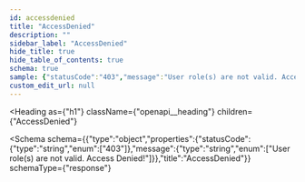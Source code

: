 ```yaml
---
id: accessdenied
title: "AccessDenied"
description: ""
sidebar_label: "AccessDenied"
hide_title: true
hide_table_of_contents: true
schema: true
sample: {"statusCode":"403","message":"User role(s) are not valid. Access Denied!"}
custom_edit_url: null
---
```



<Heading
  as={"h1"}
  className={"openapi__heading"}
  children={"AccessDenied"}
>
</Heading>





<Schema
  schema={{"type":"object","properties":{"statusCode":{"type":"string","enum":["403"]},"message":{"type":"string","enum":["User role(s) are not valid. Access Denied!"]}},"title":"AccessDenied"}}
  schemaType={"response"}
>
  
</Schema>
            